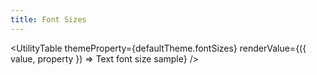 ```yaml
---
title: Font Sizes
---
```



<UtilityTable
  themeProperty={defaultTheme.fontSizes}
  renderValue={({ value, property }) => <Text fontSize={value}>Text font size sample</Text>}
/>